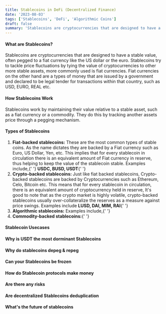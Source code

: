 ```yaml
---
title: Stablecoins in DeFi (Decentralized Finance)
date: '2023-08-03'
tags: ['Stablecoins', 'DeFi', 'Algorithmic Coins']
draft: false
summary: 'Stablecoins are cryptocurrencies that are designed to have a stable value, often pegged to a fiat currency like the US dollar or the euro.'
---
```


#### What are Stablecoins?

Stablecoins are cryptocurrencies that are designed to have a stable value, often pegged to a fiat currency like the US dollar or the euro. Stablecoins try to tackle price fluctuations by tying the value of cryptocurrencies to other more stable assets, more commonly used is fiat currencies. Fiat currencies on the other hand are a types of money that are issued by a government and declared to be legal tender for transactions within that country, such as USD, EURO, REAL etc.

#### How Stablecoins Work

Stablecoins work by maintaining their value relative to a stable asset, such as a fiat currency or a commodity. They do this by tracking another assets price through a pegging mechanism.

#### Types of Stablecoins

<ol>
  <li>
    <strong>Fiat-backed stablecoins:</strong> These are the most common types of stable coins. As
    the name dictates they are backed by a Fiat currency such as Euro, US Dollar, Yen, etc. This
    implies that for every stablecoin in circulation there is an equivalent amount of Fiat currency
    in reserve, thus helping to keep the value of the stablecoin stable. Examples include,{' '}
    <strong>USDC, BUSD, USDT</strong>{' '}
  </li>
  <li>
    <strong>Crypto-backed stablecoins: </strong> Just like fiat backed stablecoins, Crypto-backed
    stablecoins are backed by Cryptocurrencies such as Ethereum, Celo, Bitcoin etc. This means that
    for every stablecoin in circulation, there is an equivalent amount of cryptocurrency held in
    reserve, It's good to note that as the crypto market is highly volatile, crypto-backed
    stablecoins usually over-collateralize the reserves as a measure against price swings. Examples
    include <strong>LUSD, DAI, MIM, RAI</strong>{' '}
  </li>
  <li>
    <strong>Algorithmic stablecoins:</strong> Examples include,{' '}
  </li>
  <li>
    <strong>Commodity-backed stablecoins:</strong>{' '}
  </li>
</ol>

#### Stablecoin Usecases

#### Why is USDT the most dorminant Stablecoins

#### Why do stablecoins depeg & repeg

#### Can your Stablecoins be frozen

#### How do Stablecoin protocols make money

#### Are there any risks

#### Are decentralized Stablecoins deduplication

#### What's the future of stablecoins
